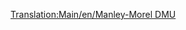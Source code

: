 [[Translation:Main/en/Manley-Morel DMU]]{{en/-}}{{Template:Trains
|Image=[[File:en/Manleymoreldmu.png]]
|Cost=£12,890 ($25.780)
|Speed=112 km/h (70 mph, 31 m/s)
|Weight=32 t
|Power=600 hp (447 kW)
|Annual=£1,278 ($2.556)
|Designed=1957
|Lifespan=12
|Capacity=76 passengers
|Description=The Manley-Morel DMU is a Diesel Multiple unit that by default comes with two units and carries passengers.

These trains are really only suitable for light passenger transport, as they lack the power to transport heavier goods and pull more carriages.  You could add more units to increase the power and capacity (in true DMU style), but you are still limited to 70mph, so a better option would be to wait for the [[Main/en/SH "125"]] to become available in 1977 and use that.  

A word of warning though, when faster trains arrive on a large network, you may find that they get stuck behind these slower units slowing the whole network down, so you should either upgrade the whole lot, keep the DMUs on a separate section of track, or build [[Main/en/overtaking sections]].

This train is made obsolete by the [[Main/en/Dash|"Dash"]] which is introduced in 1984, 5mph faster and 100hp more powerful - doesn't sound like much, but you'd be surprised how quickly they take off!

|Real-life=This is the Transport Tycoon version of the [http://en.wikipedia.org/wiki/BR_Class_101 Metro-Cammell Class 101 DMU] which was introduced as part of the 1956 British Railways Modernisation Plan, designed to replace steam locomotives on local and semi-express lines.  It is representative of the general style of DMUs introduced in the late 1950s and early 1960s.  Unbelievably, despite the TTD '12 year' life span, these machines were still seen plodding around the British countryside as late as 2003! They still operate on preserved railway lines.
}}